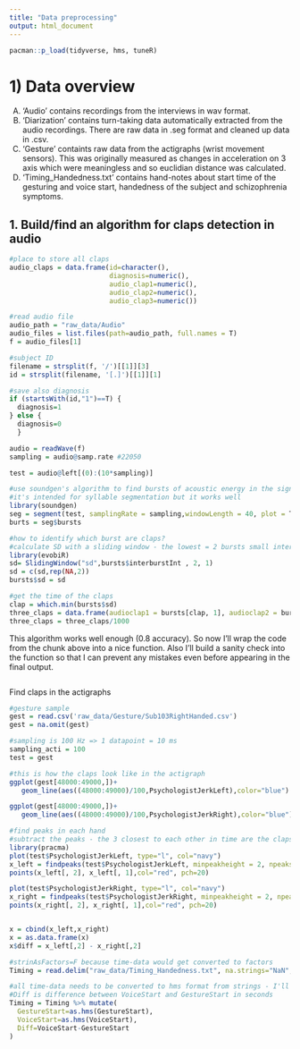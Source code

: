 ```yaml
---
title: "Data preprocessing"
output: html_document
---
```


```r
pacman::p_load(tidyverse, hms, tuneR)
```

# 1) Data overview
  A) 'Audio' contains recordings from the interviews in wav format.
  B) 'Diarization' contains turn-taking data automatically extracted from the audio recordings. There are raw data in .seg format and cleaned up data in .csv.
  C) 'Gesture' containts raw data from the actigraphs (wrist movement sensors). This was originally measured as changes in acceleration on 3 axis which were meaningless and so euclidian distance was calculated.
  D) 'Timing_Handedness.txt' contains hand-notes about start time of the gesturing and voice start, handedness of the subject and schizophrenia symptoms.

## 1. Build/find an algorithm for claps detection in audio
```r
#place to store all claps
audio_claps = data.frame(id=character(),
                         diagnosis=numeric(),
                         audio_clap1=numeric(),
                         audio_clap2=numeric(),
                         audio_clap3=numeric())

#read audio file
audio_path = "raw_data/Audio"
audio_files = list.files(path=audio_path, full.names = T) 
f = audio_files[1]

#subject ID
filename = strsplit(f, '/')[[1]][3]
id = strsplit(filename, '[.]')[[1]][1]

#save also diagnosis
if (startsWith(id,"1")==T) {
  diagnosis=1
} else {
  diagnosis=0
  }

audio = readWave(f)
sampling = audio@samp.rate #22050

test = audio@left[(0):(10*sampling)]

#use soundgen's algorithm to find bursts of acoustic energy in the signal
#it's intended for syllable segmentation but it works well
library(soundgen)
seg = segment(test, samplingRate = sampling,windowLength = 40, plot = T )
burts = seg$bursts

#how to identify which burst are claps?
#calculate SD with a sliding window - the lowest = 2 bursts small interburst interval
library(evobiR)
sd= SlidingWindow("sd",bursts$interburstInt , 2, 1)
sd = c(sd,rep(NA,2))
bursts$sd = sd

#get the time of the claps
clap = which.min(bursts$sd)
three_claps = data.frame(audioclap1 = bursts[clap, 1], audioclap2 = bursts[clap+1, 1], audioclap3 = bursts[clap+2, 1])
three_claps = three_claps/1000
```

This algorithm works well enough (0.8 accuracy). So now I'll wrap the code from the chunk above into a nice function. Also I'll build a sanity check into the function so that I can prevent any mistakes even before appearing in the final output.
```r

```



Find claps in the actigraphs
```r
#gesture sample
gest = read.csv('raw_data/Gesture/Sub103RightHanded.csv')
gest = na.omit(gest)

#sampling is 100 Hz => 1 datapoint = 10 ms
sampling_acti = 100
test = gest

#this is how the claps look like in the actigraph
ggplot(gest[48000:49000,])+
   geom_line(aes((48000:49000)/100,PsychologistJerkLeft),color="blue")

ggplot(gest[48000:49000,])+
   geom_line(aes((48000:49000)/100,PsychologistJerkRight),color="blue")

#find peaks in each hand
#subtract the peaks - the 3 closest to each other in time are the claps
library(pracma)
plot(test$PsychologistJerkLeft, type="l", col="navy")
x_left = findpeaks(test$PsychologistJerkLeft, minpeakheight = 2, npeaks = 10)
points(x_left[, 2], x_left[, 1],col="red", pch=20)

plot(test$PsychologistJerkRight, type="l", col="navy")
x_right = findpeaks(test$PsychologistJerkRight, minpeakheight = 2, npeaks = 10)
points(x_right[, 2], x_right[, 1],col="red", pch=20)


x = cbind(x_left,x_right)
x = as.data.frame(x)
x$diff = x_left[,2] - x_right[,2]
```

```r
#strinAsFactors=F because time-data would get converted to factors
Timing = read.delim("raw_data/Timing_Handedness.txt", na.strings="NaN", stringsAsFactors=F)

#all time-data needs to be converted to hms format from strings - I'll need to calculate with them
#Diff is difference between VoiceStart and GestureStart in seconds
Timing = Timing %>% mutate(
  GestureStart=as.hms(GestureStart),
  VoiceStart=as.hms(VoiceStart),
  Diff=VoiceStart-GestureStart
)
```
  
  
